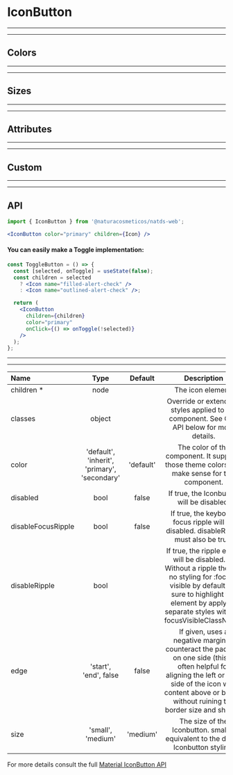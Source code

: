 
# IconButton

---
---

## Colors

<Provider theme={themes.natura.light}>
  <ComponentWithLabel componentList={colors} />
</Provider>

---
---

## Sizes

<Provider theme={themes.natura.light}>
  <ComponentWithLabel componentList={sizes} />
</Provider>

---
---

## Attributes

<Provider theme={themes.natura.light}>
  <ComponentWithLabel componentList={attributes} />
</Provider>

---
---

## Custom

<Provider theme={themes.natura.light}>
  <ComponentWithLabel componentList={custom} />
</Provider>

---
---

## API

```jsx highlight-line="2"
import { IconButton } from '@naturacosmeticos/natds-web';

<IconButton color="primary" children={Icon} />
```


#### You can easily make a Toggle implementation:
```jsx highlight-line="2"
const ToggleButton = () => {
  const [selected, onToggle] = useState(false);
  const children = selected
    ? <Icon name="filled-alert-check" />
    : <Icon name="outlined-alert-check" />;

  return (
    <IconButton
      children={children}
      color="primary"
      onClick={() => onToggle(!selected)}
    />
  );
};
```

---
---

| Name                      | Type                                            | Default                       | Description
| :--                       | :-:                                             | :-:                           | :-:                       |
| children *                | node                                            |                               | The icon element.
| classes                   | object                                          |                               | Override or extend the styles applied to the component. See CSS API below for more details.
| color                     | 'default', 'inherit', 'primary', 'secondary'    | 'default'                     | The color of the component. It supports those theme colors that make sense for this component.
| disabled                  | bool                                            | false                         | If true, the Iconbutton will be disabled.
| disableFocusRipple        | bool                                            | false                         | If true, the keyboard focus ripple will be disabled. disableRipple must also be true.
| disableRipple             | bool                                            |                               | If true, the ripple effect will be disabled. ⚠️ Without a ripple there is no styling for :focus-visible by default. Be sure to highlight the element by applying separate styles with the focusVisibleClassName.
| edge                      | 'start', 'end', false                           | false                         | If given, uses a negative margin to counteract the padding on one side (this is often helpful for aligning the left or right side of the icon with content above or below, without ruining the border size and shape).
| size                      | 'small', 'medium'                               | 'medium'                      | The size of the Iconbutton. small is equivalent to the dense Iconbutton styling.

For more details consult the full [Material IconButton API](https://material-ui.com/api/icon-button/)
